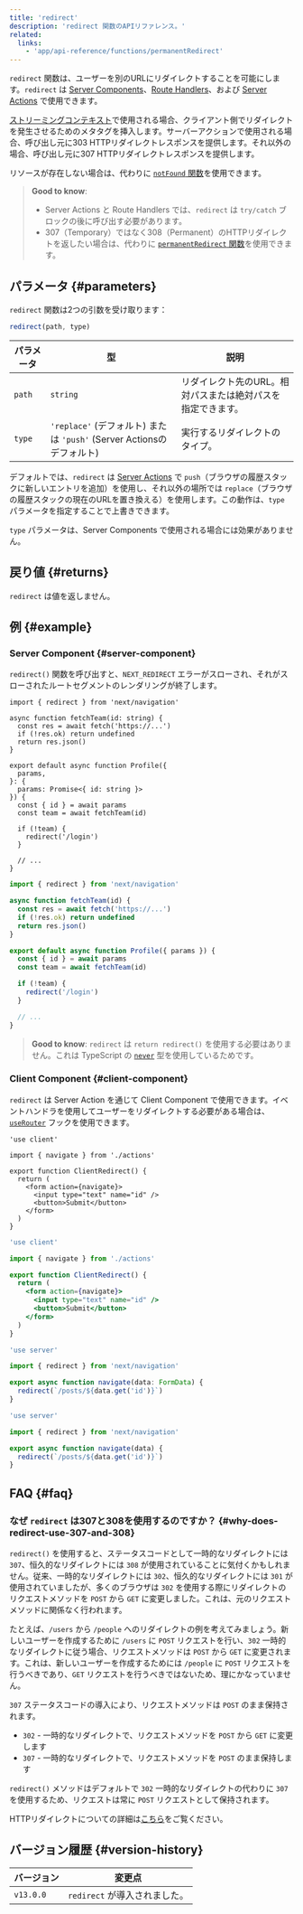 ```yaml
---
title: 'redirect'
description: 'redirect 関数のAPIリファレンス。'
related:
  links:
    - 'app/api-reference/functions/permanentRedirect'
---
```


`redirect` 関数は、ユーザーを別のURLにリダイレクトすることを可能にします。`redirect` は [Server Components](/docs/app/building-your-application/rendering/server-components)、[Route Handlers](/docs/app/building-your-application/routing/route-handlers)、および [Server Actions](/docs/app/building-your-application/data-fetching/server-actions-and-mutations) で使用できます。

[ストリーミングコンテキスト](/docs/app/building-your-application/routing/loading-ui-and-streaming#what-is-streaming)で使用される場合、クライアント側でリダイレクトを発生させるためのメタタグを挿入します。サーバーアクションで使用される場合、呼び出し元に303 HTTPリダイレクトレスポンスを提供します。それ以外の場合、呼び出し元に307 HTTPリダイレクトレスポンスを提供します。

リソースが存在しない場合は、代わりに [`notFound` 関数](/docs/app/api-reference/functions/not-found)を使用できます。

> **Good to know**:
>
> - Server Actions と Route Handlers では、`redirect` は `try/catch` ブロックの後に呼び出す必要があります。
> - 307（Temporary）ではなく308（Permanent）のHTTPリダイレクトを返したい場合は、代わりに [`permanentRedirect` 関数](/docs/app/api-reference/functions/permanentRedirect)を使用できます。

## パラメータ {#parameters}

`redirect` 関数は2つの引数を受け取ります：

```js
redirect(path, type)
```

| パラメータ | 型                                                                    | 説明                                                        |
| ---------- | --------------------------------------------------------------------- | ----------------------------------------------------------- |
| `path`     | `string`                                                              | リダイレクト先のURL。相対パスまたは絶対パスを指定できます。 |
| `type`     | `'replace'` (デフォルト) または `'push'` (Server Actionsのデフォルト) | 実行するリダイレクトのタイプ。                              |

デフォルトでは、`redirect` は [Server Actions](/docs/app/building-your-application/data-fetching/server-actions-and-mutations) で `push`（ブラウザの履歴スタックに新しいエントリを追加）を使用し、それ以外の場所では `replace`（ブラウザの履歴スタックの現在のURLを置き換える）を使用します。この動作は、`type` パラメータを指定することで上書きできます。

`type` パラメータは、Server Components で使用される場合には効果がありません。

## 戻り値 {#returns}

`redirect` は値を返しません。

## 例 {#example}

### Server Component {#server-component}

`redirect()` 関数を呼び出すと、`NEXT_REDIRECT` エラーがスローされ、それがスローされたルートセグメントのレンダリングが終了します。

<Tabs>
<TabItem value="tsx" label="TypeScript">

```tsx title="app/team/[id]/page.tsx" switcher
import { redirect } from 'next/navigation'

async function fetchTeam(id: string) {
  const res = await fetch('https://...')
  if (!res.ok) return undefined
  return res.json()
}

export default async function Profile({
  params,
}: {
  params: Promise<{ id: string }>
}) {
  const { id } = await params
  const team = await fetchTeam(id)

  if (!team) {
    redirect('/login')
  }

  // ...
}
```

</TabItem>
<TabItem value="jsx" label="JavaScript">

```jsx title="app/team/[id]/page.js" switcher
import { redirect } from 'next/navigation'

async function fetchTeam(id) {
  const res = await fetch('https://...')
  if (!res.ok) return undefined
  return res.json()
}

export default async function Profile({ params }) {
  const { id } = await params
  const team = await fetchTeam(id)

  if (!team) {
    redirect('/login')
  }

  // ...
}
```

</TabItem>
</Tabs>

> **Good to know**: `redirect` は `return redirect()` を使用する必要はありません。これは TypeScript の [`never`](https://www.typescriptlang.org/docs/handbook/2/functions.html#never) 型を使用しているためです。

### Client Component {#client-component}

`redirect` は Server Action を通じて Client Component で使用できます。イベントハンドラを使用してユーザーをリダイレクトする必要がある場合は、[`useRouter`](/docs/app/api-reference/functions/use-router) フックを使用できます。

<Tabs>
<TabItem value="tsx" label="TypeScript">

```tsx title="app/client-redirect.tsx" switcher
'use client'

import { navigate } from './actions'

export function ClientRedirect() {
  return (
    <form action={navigate}>
      <input type="text" name="id" />
      <button>Submit</button>
    </form>
  )
}
```

</TabItem>
<TabItem value="jsx" label="JavaScript">

```jsx title="app/client-redirect.jsx" switcher
'use client'

import { navigate } from './actions'

export function ClientRedirect() {
  return (
    <form action={navigate}>
      <input type="text" name="id" />
      <button>Submit</button>
    </form>
  )
}
```

</TabItem>
</Tabs>

<Tabs>
<TabItem value="ts" label="TypeScript">

```ts title="app/actions.ts" switcher
'use server'

import { redirect } from 'next/navigation'

export async function navigate(data: FormData) {
  redirect(`/posts/${data.get('id')}`)
}
```

</TabItem>
<TabItem value="js" label="JavaScript">

```js title="app/actions.js" switcher
'use server'

import { redirect } from 'next/navigation'

export async function navigate(data) {
  redirect(`/posts/${data.get('id')}`)
}
```

</TabItem>
</Tabs>

## FAQ {#faq}

### なぜ `redirect` は307と308を使用するのですか？ {#why-does-redirect-use-307-and-308}

`redirect()` を使用すると、ステータスコードとして一時的なリダイレクトには `307`、恒久的なリダイレクトには `308` が使用されていることに気付くかもしれません。従来、一時的なリダイレクトには `302`、恒久的なリダイレクトには `301` が使用されていましたが、多くのブラウザは `302` を使用する際にリダイレクトのリクエストメソッドを `POST` から `GET` に変更しました。これは、元のリクエストメソッドに関係なく行われます。

たとえば、`/users` から `/people` へのリダイレクトの例を考えてみましょう。新しいユーザーを作成するために `/users` に `POST` リクエストを行い、`302` 一時的なリダイレクトに従う場合、リクエストメソッドは `POST` から `GET` に変更されます。これは、新しいユーザーを作成するためには `/people` に `POST` リクエストを行うべきであり、`GET` リクエストを行うべきではないため、理にかなっていません。

`307` ステータスコードの導入により、リクエストメソッドは `POST` のまま保持されます。

- `302` - 一時的なリダイレクトで、リクエストメソッドを `POST` から `GET` に変更します
- `307` - 一時的なリダイレクトで、リクエストメソッドを `POST` のまま保持します

`redirect()` メソッドはデフォルトで `302` 一時的なリダイレクトの代わりに `307` を使用するため、リクエストは常に `POST` リクエストとして保持されます。

HTTPリダイレクトについての詳細は[こちら](https://developer.mozilla.org/docs/Web/HTTP/Redirections)をご覧ください。

## バージョン履歴 {#version-history}

| バージョン | 変更点                        |
| ---------- | ----------------------------- |
| `v13.0.0`  | `redirect` が導入されました。 |
